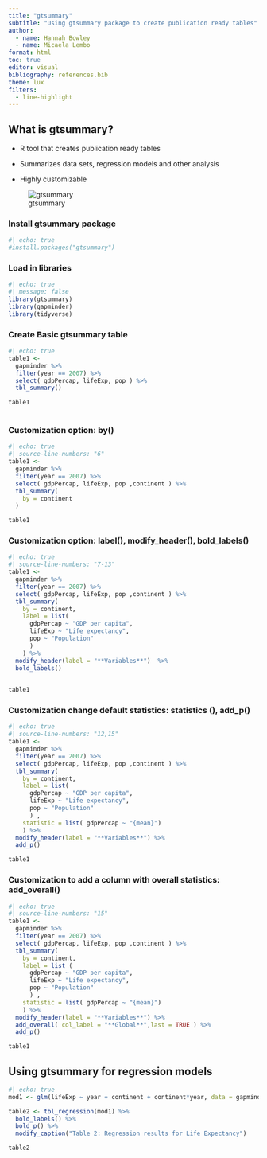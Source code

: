 ```yaml
---
title: "gtsummary"
subtitle: "Using gtsummary package to create publication ready tables"
author:
  - name: Hannah Bowley
  - name: Micaela Lembo
format: html
toc: true
editor: visual
bibliography: references.bib
theme: lux
filters: 
  - line-highlight
---
```


## What is gtsummary?

- R tool that creates publication ready tables 

- Summarizes data sets, regression models and other analysis

- Highly customizable

![gtsummary](logo.png)

### Install gtsummary package

```r
#| echo: true
#install.packages("gtsummary")
```

### Load in libraries

```r
#| echo: true
#| message: false
library(gtsummary)
library(gapminder)
library(tidyverse)
```

### Create Basic gtsummary table
```r
#| echo: true
table1 <- 
  gapminder %>%
  filter(year == 2007) %>% 
  select( gdpPercap, lifeExp, pop ) %>% 
  tbl_summary()

table1
  
```

### Customization option: **by()**
```r
#| echo: true
#| source-line-numbers: "6"
table1 <- 
  gapminder %>%
  filter(year == 2007) %>% 
  select( gdpPercap, lifeExp, pop ,continent ) %>% 
  tbl_summary(
    by = continent
  )

table1

```
### Customization option: **label()**, **modify_header()**, **bold_labels()**
```r
#| echo: true
#| source-line-numbers: "7-13"
table1 <- 
  gapminder %>%
  filter(year == 2007) %>% 
  select( gdpPercap, lifeExp, pop ,continent ) %>% 
  tbl_summary(
    by = continent, 
    label = list(
      gdpPercap ~ "GDP per capita",
      lifeExp ~ "Life expectancy",
      pop ~ "Population"
      ) 
    ) %>% 
  modify_header(label = "**Variables**")  %>% 
  bold_labels()
 

table1

```
### Customization change default statistics: **statistics ()**, **add_p()**

```r
#| echo: true
#| source-line-numbers: "12,15"
table1 <- 
  gapminder %>%
  filter(year == 2007) %>% 
  select( gdpPercap, lifeExp, pop ,continent ) %>% 
  tbl_summary(
    by = continent, 
    label = list(
      gdpPercap ~ "GDP per capita",
      lifeExp ~ "Life expectancy",
      pop ~ "Population"
      ) ,
    statistic = list( gdpPercap ~ "{mean}")
    ) %>% 
  modify_header(label = "**Variables**") %>% 
  add_p() 

table1
```
### Customization to add a column with overall statistics: **add_overall()**
```r
#| echo: true
#| source-line-numbers: "15"
table1 <- 
  gapminder %>%
  filter(year == 2007) %>% 
  select( gdpPercap, lifeExp, pop ,continent ) %>% 
  tbl_summary(
    by = continent, 
    label = list (
      gdpPercap ~ "GDP per capita",
      lifeExp ~ "Life expectancy",
      pop ~ "Population"
      ) ,
    statistic = list( gdpPercap ~ "{mean}")
    ) %>% 
  modify_header(label = "**Variables**") %>% 
  add_overall( col_label = "**Global**",last = TRUE ) %>% 
  add_p()

table1

```


## Using gtsummary for regression models
```r
#| echo: true
mod1 <- glm(lifeExp ~ year + continent + continent*year, data = gapminder)

table2 <- tbl_regression(mod1) %>% 
  bold_labels() %>% 
  bold_p() %>% 
  modify_caption("Table 2: Regression results for Life Expectancy")

table2

```